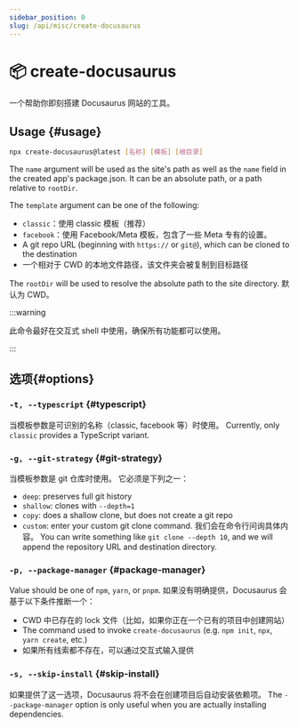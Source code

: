 ```yaml
---
sidebar_position: 0
slug: /api/misc/create-docusaurus
---
```


# 📦 create-docusaurus

一个帮助你即刻搭建 Docusaurus 网站的工具。

## Usage {#usage}

```bash
npx create-docusaurus@latest [名称] [模板] [根目录]
```

The `name` argument will be used as the site's path as well as the `name` field in the created app's package.json. It can be an absolute path, or a path relative to `rootDir`.

The `template` argument can be one of the following:

- `classic`：使用 classic 模板（推荐）
- `facebook`：使用 Facebook/Meta 模板，包含了一些 Meta 专有的设置。
- A git repo URL (beginning with `https://` or `git@`), which can be cloned to the destination
- 一个相对于 CWD 的本地文件路径，该文件夹会被复制到目标路径

The `rootDir` will be used to resolve the absolute path to the site directory. 默认为 CWD。

:::warning

此命令最好在交互式 shell 中使用，确保所有功能都可以使用。

:::

## 选项{#options}

### `-t, --typescript` {#typescript}

当模板参数是可识别的名称（classic, facebook 等）时使用。 Currently, only `classic` provides a TypeScript variant.

### `-g, --git-strategy` {#git-strategy}

当模板参数是 git 仓库时使用。 它必须是下列之一：

- `deep`: preserves full git history
- `shallow`: clones with `--depth=1`
- `copy`: does a shallow clone, but does not create a git repo
- `custom`: enter your custom git clone command. 我们会在命令行问询具体内容。 You can write something like `git clone --depth 10`, and we will append the repository URL and destination directory.

### `-p, --package-manager` {#package-manager}

Value should be one of `npm`, `yarn`, or `pnpm`. 如果没有明确提供，Docusaurus 会基于以下条件推断一个：

- CWD 中已存在的 lock 文件（比如，如果你正在一个已有的项目中创建网站）
- The command used to invoke `create-docusaurus` (e.g. `npm init`, `npx`, `yarn create`, etc.)
- 如果所有线索都不存在，可以通过交互式输入提供

### `-s, --skip-install` {#skip-install}

如果提供了这一选项，Docusaurus 将不会在创建项目后自动安装依赖项。 The `--package-manager` option is only useful when you are actually installing dependencies.
